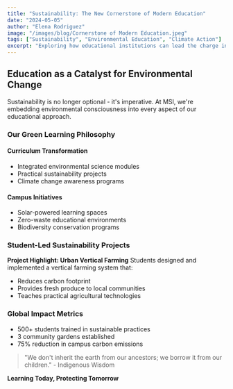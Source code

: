 ```yaml
---
title: "Sustainability: The New Cornerstone of Modern Education"
date: "2024-05-05"
author: "Elena Rodriguez"
image: "/images/blog/Cornerstone of Modern Education.jpeg"
tags: ["Sustainability", "Environmental Education", "Climate Action"]
excerpt: "Exploring how educational institutions can lead the charge in creating environmentally conscious, sustainable learning ecosystems."
---
```


## Education as a Catalyst for Environmental Change

Sustainability is no longer optional - it's imperative. At MSI, we're embedding environmental consciousness into every aspect of our educational approach.

### Our Green Learning Philosophy

#### Curriculum Transformation
- Integrated environmental science modules
- Practical sustainability projects
- Climate change awareness programs

#### Campus Initiatives
- Solar-powered learning spaces
- Zero-waste educational environments
- Biodiversity conservation programs

### Student-Led Sustainability Projects

**Project Highlight: Urban Vertical Farming**
Students designed and implemented a vertical farming system that:
- Reduces carbon footprint
- Provides fresh produce to local communities
- Teaches practical agricultural technologies

### Global Impact Metrics

- 500+ students trained in sustainable practices
- 3 community gardens established
- 75% reduction in campus carbon emissions

> "We don't inherit the earth from our ancestors; we borrow it from our children." - Indigenous Wisdom

**Learning Today, Protecting Tomorrow**
